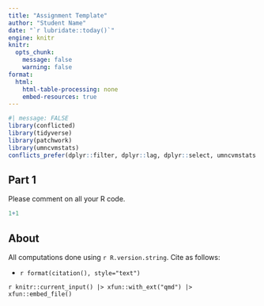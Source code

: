 ```yaml
---
title: "Assignment Template"
author: "Student Name"
date: "`r lubridate::today()`"
engine: knitr
knitr:
  opts_chunk: 
    message: false
    warning: false
format:
  html:
    html-table-processing: none
    embed-resources: true
---
```


```r
#| message: FALSE
library(conflicted)
library(tidyverse)
library(patchwork)
library(umncvmstats)
conflicts_prefer(dplyr::filter, dplyr::lag, dplyr::select, umncvmstats::as_gt)
```

## Part 1

Please comment on all your R code.

```r
1+1
```

## About

All computations done using `r R.version.string`. Cite as follows:

-   `r format(citation(), style="text")`

`r knitr::current_input() |> xfun::with_ext("qmd") |> xfun::embed_file()`
